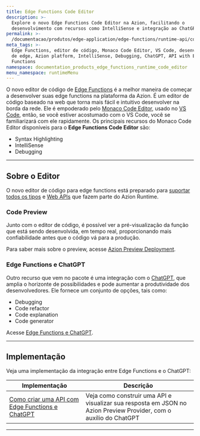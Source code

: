 ```yaml
---
title: Edge Functions Code Editor
description: >-
  Explore o novo Edge Functions Code Editor na Azion, facilitando o
  desenvolvimento com recursos como IntelliSense e integração ao ChatGPT.
permalink: >-
  /documentacao/produtos/edge-application/edge-functions/runtime-api/code-editor/
meta_tags: >-
  Edge Functions, editor de código, Monaco Code Editor, VS Code, desenvolvimento
  de edge, Azion platform, IntelliSense, Debugging, ChatGPT, API with Edge
  Functions
namespace: documentation_products_edge_functions_runtime_code_editor
menu_namespace: runtimeMenu
---
```


O novo editor de código de [Edge Functions](/pt-br/documentacao/produtos/build/edge-application/edge-functions/) é a melhor maneira de começar a desenvolver suas edge functions na plataforma da Azion. É um editor de código baseado na web que torna mais fácil e intuitivo desenvolver na borda da rede. Ele é empoderado pelo [Monaco Code Editor](https://microsoft.github.io/monaco-editor/docs.html), usado no [VS Code](https://code.visualstudio.com/), então, se você estiver acostumado com o VS Code, você se familiarizará com ele rapidamente. Os principais recursos do Monaco Code Editor disponíveis para o **Edge Functions Code Editor** são:

- Syntax Highlighting
- IntelliSense
- Debugging

---

## Sobre o Editor

O novo editor de código para edge functions está preparado para [suportar todos os tipos](/pt-br/documentacao/produtos/edge-application/edge-functions/runtime-apis/javascript/tipos-suportados/) e [Web APIs](/pt-br/documentacao/runtime-apis/javascript/) que fazem parte do Azion Runtime.

### Code Preview

Junto com o editor de código, é possível ver a pré-visualização da função que está sendo desenvolvida, em tempo real, proporcionando mais confiabilidade antes que o código vá para a produção.

Para saber mais sobre o preview, acesse [Azion Preview Deployment](/pt-br/documentacao/produtos/edge-application/edge-functions/runtime-api/preview-deployment/).

### Edge Functions e ChatGPT

Outro recurso que vem no pacote é uma integração com o [ChatGPT](https://openai.com/blog/chatgpt), que amplia o horizonte de possibilidades e pode aumentar a produtividade dos desenvolvedores. Ele fornece um conjunto de opções, tais como:

- Debugging
- Code refactor
- Code explanation
- Code generator

Acesse [Edge Functions e ChatGPT](/pt-br/documentacao/produtos/edge-application/edge-functions/runtime-api/ai-integration/).

---

## Implementação

Veja uma implementação da integração entre Edge Functions e o ChatGPT:

| Implementação | Descrição |
| --- | --- |
| [Como criar uma API com Edge Functions e ChatGPT](/pt-br/documentacao/produtos/guias/edge-functions/api-builder/) | Veja como construir uma API e visualizar sua resposta em JSON no Azion Preview Provider, com o auxílio do ChatGPT |



---

